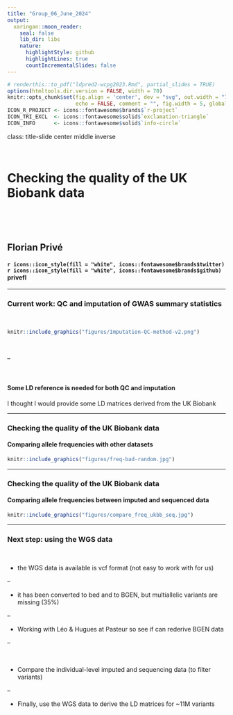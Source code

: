 ```yaml
---
title: "Group_06_June_2024"
output:
  xaringan::moon_reader:
    seal: false
    lib_dir: libs
    nature:
      highlightStyle: github
      highlightLines: true
      countIncrementalSlides: false
---
```


```r
# renderthis::to_pdf("ldpred2-wcpg2023.Rmd", partial_slides = TRUE)
options(htmltools.dir.version = FALSE, width = 70)
knitr::opts_chunk$set(fig.align = 'center', dev = "svg", out.width = "70%",
                      echo = FALSE, comment = "", fig.width = 5, global.par = TRUE)
ICON_R_PROJECT <- icons::fontawesome$brands$`r-project`
ICON_TRI_EXCL  <- icons::fontawesome$solid$`exclamation-triangle`
ICON_INFO      <- icons::fontawesome$solid$`info-circle`
```

class: title-slide center middle inverse

<br>

# Checking the quality of the UK Biobank data

<br>

<br>

## Florian Privé 

#### `r icons::icon_style(fill = "white", icons::fontawesome$brands$twitter)` `r icons::icon_style(fill = "white", icons::fontawesome$brands$github)` privefl

---

### Current work: QC and imputation of GWAS summary statistics

<br>

```r
knitr::include_graphics("figures/Imputation-QC-method-v2.png")
```

<br>

--

<br>

#### Some LD reference is needed for both QC and imputation

I thought I would provide some LD matrices derived from the UK Biobank

---

### Checking the quality of the UK Biobank data

#### Comparing allele frequencies with other datasets

```r
knitr::include_graphics("figures/freq-bad-random.jpg")
```

---

### Checking the quality of the UK Biobank data

#### Comparing allele frequencies between imputed and sequenced data

```r
knitr::include_graphics("figures/compare_freq_ukbb_seq.jpg")
```

---

### Next step: using the WGS data

<br>

- the WGS data is available is vcf format (not easy to work with for us)

--

- it has been converted to bed and to BGEN, but multiallelic variants are missing (35%)

--

- Working with Léo & Hugues at Pasteur so see if can rederive BGEN data

--

<br>

- Compare the individual-level imputed and sequencing data (to filter variants)

--

- Finally, use the WGS data to derive the LD matrices for ~11M variants


